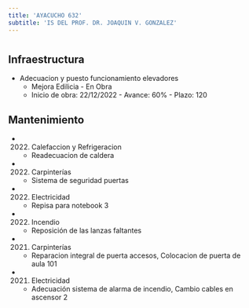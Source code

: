 ```yaml
---
title: 'AYACUCHO 632'
subtitle: 'IS DEL PROF. DR. JOAQUIN V. GONZALEZ'
---
```


#
## Infraestructura

* Adecuacion y puesto funcionamiento elevadores 
    + Mejora Edilicia - En Obra 
    + Inicio de obra: 22/12/2022 - Avance: 60% - Plazo: 120 






## Mantenimiento

*  (2022) Calefaccion y Refrigeracion 
    + Readecuacion de caldera

*  (2022) Carpinterías 
    + Sistema de seguridad puertas

*  (2022) Electricidad 
    + Repisa para notebook 3

*  (2022) Incendio 
    + Reposición de las lanzas faltantes

*  (2021) Carpinterías 
    + Reparacion  integral de puerta accesos, Colocacion de puerta de aula 101

*  (2021) Electricidad 
    + Adecuación sistema de alarma de incendio, Cambio cables en ascensor 2




